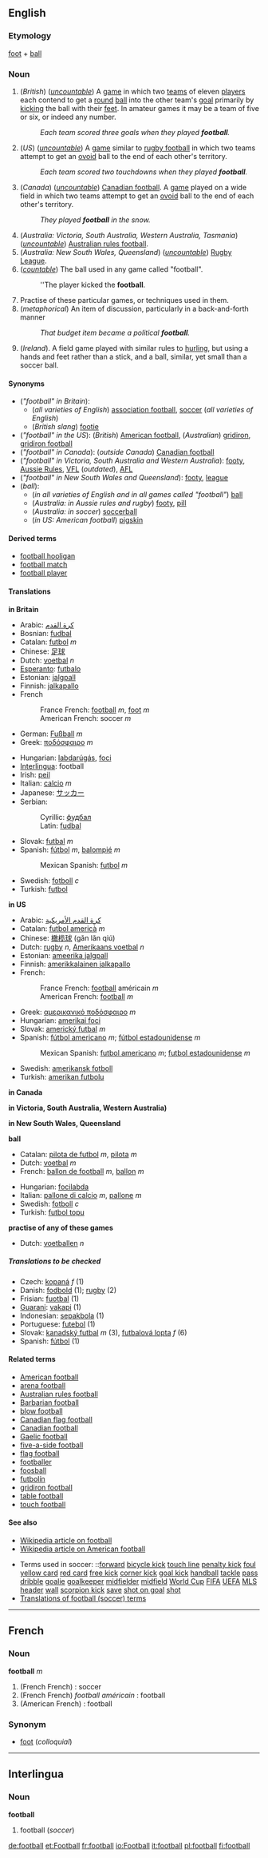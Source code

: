 ==English==
{{wikipedia}}
===Etymology===
[[foot]] + [[ball]]

===Noun===
{{en-noun-reg-both}}

# (''British'') (''[[uncountable]]'') A [[game]] in which two [[team]]s of eleven [[player]]s each contend to get a [[round]] [[ball]] into the other team's [[goal]] primarily by [[kick]]ing the ball with their [[foot|feet]]. In amateur games it may be a team of five or six, or indeed any number.
#: ''Each team scored three goals when they played '''football'''.''
# (''US'') {{fb}} (''[[uncountable]]'') A [[game]] similar to [[rugby football]] in which two teams attempt to get an [[ovoid]] ball to the end of each other's territory.
#: ''Each team scored two touchdowns when they played '''football'''.''
# (''Canada'') (''[[uncountable]]'') [[Canadian football]].  A [[game]] played on a wide field in which two teams attempt to get an [[ovoid]] ball to the end of each other's territory.
#: ''They played '''football''' in the snow.''
# (''Australia: Victoria, South Australia, Western Australia, Tasmania'') (''[[uncountable]]'') [[Australian rules football]].
# (''Australia: New South Wales, Queensland'') (''[[uncountable]]'') [[Rugby League]].
# (''[[countable]]'') The ball used in any game called "football".
#: ''The player kicked the '''football'''.
# Practise of these particular games, or techniques used in them.
# (''metaphorical'') An item of discussion, particularly in a back-and-forth manner
#: ''That budget item became a political '''football'''.''
# (''Ireland''). A field game played with similar rules to [[hurling]], but using a hands and feet rather than a stick, and a ball, similar, yet small than a soccer ball.

====Synonyms====
*(''"football" in Britain''):
**(''all varieties of English'') [[association football]], [[soccer]] (''all varieties of English'')
**(''British slang'') [[footie]]
*(''"football" in the US''): (''British'') [[American football]], (''Australian'') [[gridiron]], [[gridiron football]]
*(''"football" in Canada''): (''outside Canada'') [[Canadian football]]
*(''"football" in Victoria, South Australia and Western Australia''): [[footy]], [[Aussie Rules]], [[VFL]] (''outdated''), [[AFL]]
*(''"football" in New South Wales and Queensland''): [[footy]], [[league]]
*(''ball''):
**(''in all varieties of English and in all games called "football"'') [[ball]]
**(''Australia: in Aussie rules and rugby'') [[footy]], [[pill]]
**(''Australia: in soccer'') [[soccerball]]
**(''in US: American football'') [[pigskin]]

====Derived terms====
*[[football hooligan]]
*[[football match]]
*[[football player]]

====Translations====

'''in Britain'''
{{top}}
*Arabic: [[كرة القدم]]
*Bosnian: [[fudbal#Bosnian|fudbal]] {{m}}
*Catalan: [[futbol]] ''m''
*Chinese: [[足球]]
*Dutch: [[voetbal]] ''n''
*[[Esperanto]]: [[futbalo]]
*Estonian: [[jalgpall]]
*Finnish: [[jalkapallo]]
*French
*:France French: [[#French|football]] ''m'', [[foot#French|foot]] ''m''
*:American French: soccer ''m''
*German: [[Fußball]] ''m''
*Greek: [[ποδόσφαιρο]] ''m''
{{mid}}
*Hungarian: [[labdarúgás]], [[foci]]
*[[Interlingua]]: football
*Irish: [[peil]] 
*Italian: [[calcio]] ''m''
*Japanese: [[サッカー]]
*Serbian:
*:Cyrillic: [[фудбал#Serbian|фудбал]] {{m}}
*:Latin: [[fudbal#Serbian|fudbal]] {{m}}
*Slovak: [[futbal]] ''m''
*Spanish: [[fútbol]] ''m'', [[balompié]] ''m''
*:Mexican Spanish: [[futbol]] ''m''
*Swedish: [[fotboll]] ''c''
*Turkish: [[futbol]]
{{bottom}}

'''in US'''
{{top}}
*Arabic: [[كرة القدم الأمريكية]]
*Catalan: [[futbol americà]] ''m''
*Chinese: [[橄榄球]] (gǎn lǎn qiú)
*Dutch: [[rugby]] ''n'', [[Amerikaans voetbal]] ''n''
*Estonian: [[ameerika jalgpall]]
*Finnish: [[amerikkalainen jalkapallo]]
*French:
*:France French: [[#French|football]] américain ''m''
*:American French: [[#French|football]] ''m''
{{mid}}
*Greek: [[αμερικανικό ποδόσφαιρο]] ''m''
*Hungarian: [[amerikai foci]]
*Slovak: [[americký futbal]] ''m''
*Spanish: [[fútbol americano]] ''m''; [[fútbol estadounidense]] ''m''
*:Mexican Spanish: [[futbol americano]] ''m''; [[futbol estadounidense]] ''m''
*Swedish: [[amerikansk fotboll]]
*Turkish: [[amerikan futbolu]]
{{bottom}}

'''in Canada'''
{{top}}
{{mid}}
{{bottom}}

'''in Victoria, South Australia, Western Australia)'''
{{top}}
{{mid}}
{{bottom}}

'''in New South Wales, Queensland'''
{{top}}
{{mid}}
{{bottom}}

'''ball'''
{{top}}
*Catalan: [[pilota de futbol]] ''m'', [[pilota]] ''m''
*Dutch: [[voetbal]] ''m''
*French: [[ballon de football]] ''m'', [[ballon]] ''m''
{{mid}}
*Hungarian: [[focilabda]]
*Italian: [[pallone di calcio]] ''m'', [[pallone]] ''m''
*Swedish: [[fotboll]] ''c''
*Turkish: [[futbol topu]]
{{bottom}}

'''practise of any of these games'''
{{top}}
*Dutch: [[voetballen]] ''n''
{{mid}}
{{bottom}}


=====Translations to be checked=====
<!--Remove this section once all of the translations below have been moved into the tables above.-->

{{checktrans}}

*Czech: [[kopaná]] ''f'' (1)
*Danish: [[fodbold]] (1); [[rugby]] (2)
*Frisian: [[fuotbal]] (1)
*[[Guarani]]: [[vakapi]] (1)
*Indonesian: [[sepakbola]] (1)
*Portuguese: [[futebol]] (1)
*Slovak: [[kanadský futbal]] ''m'' (3), [[futbalová lopta]] ''f'' (6)
*Spanish: [[fútbol]] (1)

====Related terms====
*[[American football]]
*[[arena football]]
*[[Australian rules football]]
*[[Barbarian football]]
*[[blow football]]
*[[Canadian flag football]]
*[[Canadian football]]
*[[Gaelic football]]
*[[five-a-side football]]
*[[flag football]]
*[[footballer]]
*[[foosball]]
*[[futbolín]]
*[[gridiron football]]
*[[table football]]
*[[touch football]]

====See also====
*[[w:Football|Wikipedia article on football]]
*[[w:American_football|Wikipedia article on American football]]

*Terms used in soccer: ::[[forward]] [[bicycle kick]] [[touch line]] [[penalty kick]] [[foul]] [[yellow card]] [[red card]] [[free kick]] [[corner kick]] [[goal kick]] [[handball]] [[tackle]] [[pass]] [[dribble]] [[goalie]] [[goalkeeper]] [[midfielder]] [[midfield]] [[World Cup]] [[FIFA]] [[UEFA]] [[MLS]] [[header]] [[wall]] [[scorpion kick]] [[save]] [[shot on goal]] [[shot]]
* [http://wiki.unilang.org/wiki.phtml?title=Translations:_Football_terms Translations of football (soccer) terms]
----

==French==
===Noun===
'''football''' ''m''

#(French French) : soccer
#(French French) ''football américain'' : football
#(American French) : football

===Synonym===
*[[foot]] (''colloquial'')

----

==Interlingua==
===Noun===
'''football'''

#football (''soccer'')

[[de:football]]
[[et:Football]]
[[fr:football]]
[[io:Football]]
[[it:football]]
[[pl:football]]
[[fi:football]]